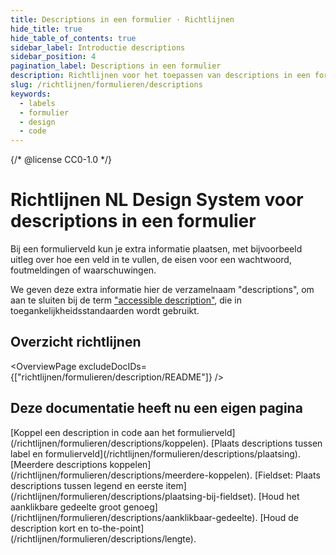 ```yaml
---
title: Descriptions in een formulier · Richtlijnen
hide_title: true
hide_table_of_contents: true
sidebar_label: Introductie descriptions
sidebar_position: 4
pagination_label: Descriptions in een formulier
description: Richtlijnen voor het toepassen van descriptions in een formulier.
slug: /richtlijnen/formulieren/descriptions
keywords:
  - labels
  - formulier
  - design
  - code
---
```


{/* @license CC0-1.0 */}


# Richtlijnen NL Design System voor descriptions in een formulier

Bij een formulierveld kun je extra informatie plaatsen, met bijvoorbeeld uitleg over hoe een veld in te vullen, de eisen voor een wachtwoord, foutmeldingen of waarschuwingen.

We geven deze extra informatie hier de verzamelnaam "descriptions", om aan te sluiten bij de term ["accessible description"](https://www.w3.org/TR/wai-aria-1.2/#dfn-accessible-description), die in toegankelijkheidsstandaarden wordt gebruikt.

## Overzicht richtlijnen

<OverviewPage excludeDocIDs={["richtlijnen/formulieren/description/README"]} />

## Deze documentatie heeft nu een eigen pagina

<FragmentRedirect id="koppel-een-description-aan-het-formulierveld">
  [Koppel een description in code aan het formulierveld](/richtlijnen/formulieren/descriptions/koppelen).
</FragmentRedirect>
<FragmentRedirect id="plaats-descriptions-tussen-label-en-formulierveld">
  [Plaats descriptions tussen label en formulierveld](/richtlijnen/formulieren/descriptions/plaatsing).
</FragmentRedirect>
<FragmentRedirect id="meerdere-descriptions-koppelen">
  [Meerdere descriptions koppelen](/richtlijnen/formulieren/descriptions/meerdere-koppelen).
</FragmentRedirect>
<FragmentRedirect id="fieldset-plaats-descriptions-tussen-legend-en-eerste-item">
  [Fieldset: Plaats descriptions tussen legend en eerste
  item](/richtlijnen/formulieren/descriptions/plaatsing-bij-fieldset).
</FragmentRedirect>
<FragmentRedirect id="houd-het-aanklikbare-gedeelte-groot-genoeg">
  [Houd het aanklikbare gedeelte groot genoeg](/richtlijnen/formulieren/descriptions/aanklikbaar-gedeelte).
</FragmentRedirect>
<FragmentRedirect id="houd-de-description-kort-en-to-the-point">
  [Houd de description kort en to-the-point](/richtlijnen/formulieren/descriptions/lengte).
</FragmentRedirect>

<FooterInfo />
